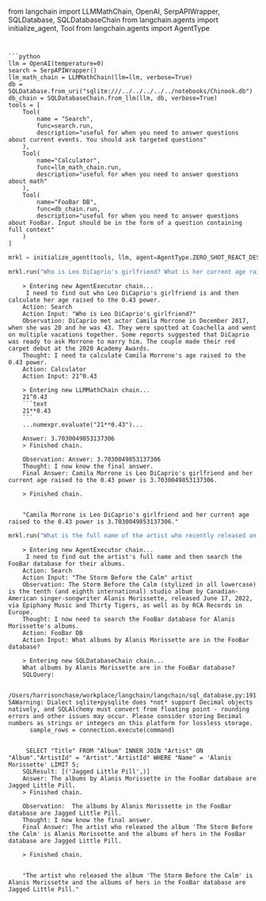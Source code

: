 from langchain import LLMMathChain, OpenAI, SerpAPIWrapper, SQLDatabase, SQLDatabaseChain
from langchain.agents import initialize_agent, Tool
from langchain.agents import AgentType
```


```python
llm = OpenAI(temperature=0)
search = SerpAPIWrapper()
llm_math_chain = LLMMathChain(llm=llm, verbose=True)
db = SQLDatabase.from_uri("sqlite:///../../../../../notebooks/Chinook.db")
db_chain = SQLDatabaseChain.from_llm(llm, db, verbose=True)
tools = [
    Tool(
        name = "Search",
        func=search.run,
        description="useful for when you need to answer questions about current events. You should ask targeted questions"
    ),
    Tool(
        name="Calculator",
        func=llm_math_chain.run,
        description="useful for when you need to answer questions about math"
    ),
    Tool(
        name="FooBar DB",
        func=db_chain.run,
        description="useful for when you need to answer questions about FooBar. Input should be in the form of a question containing full context"
    )
]
```


```python
mrkl = initialize_agent(tools, llm, agent=AgentType.ZERO_SHOT_REACT_DESCRIPTION, verbose=True)
```


```python
mrkl.run("Who is Leo DiCaprio's girlfriend? What is her current age raised to the 0.43 power?")
```

<CodeOutputBlock lang="python">

```
    > Entering new AgentExecutor chain...
     I need to find out who Leo DiCaprio's girlfriend is and then calculate her age raised to the 0.43 power.
    Action: Search
    Action Input: "Who is Leo DiCaprio's girlfriend?"
    Observation: DiCaprio met actor Camila Morrone in December 2017, when she was 20 and he was 43. They were spotted at Coachella and went on multiple vacations together. Some reports suggested that DiCaprio was ready to ask Morrone to marry him. The couple made their red carpet debut at the 2020 Academy Awards.
    Thought: I need to calculate Camila Morrone's age raised to the 0.43 power.
    Action: Calculator
    Action Input: 21^0.43
    
    > Entering new LLMMathChain chain...
    21^0.43
    ```text
    21**0.43
    ```
    ...numexpr.evaluate("21**0.43")...
    
    Answer: 3.7030049853137306
    > Finished chain.
    
    Observation: Answer: 3.7030049853137306
    Thought: I now know the final answer.
    Final Answer: Camila Morrone is Leo DiCaprio's girlfriend and her current age raised to the 0.43 power is 3.7030049853137306.
    
    > Finished chain.


    "Camila Morrone is Leo DiCaprio's girlfriend and her current age raised to the 0.43 power is 3.7030049853137306."
```

</CodeOutputBlock>


```python
mrkl.run("What is the full name of the artist who recently released an album called 'The Storm Before the Calm' and are they in the FooBar database? If so, what albums of theirs are in the FooBar database?")
```

<CodeOutputBlock lang="python">

```
    > Entering new AgentExecutor chain...
     I need to find out the artist's full name and then search the FooBar database for their albums.
    Action: Search
    Action Input: "The Storm Before the Calm" artist
    Observation: The Storm Before the Calm (stylized in all lowercase) is the tenth (and eighth international) studio album by Canadian-American singer-songwriter Alanis Morissette, released June 17, 2022, via Epiphany Music and Thirty Tigers, as well as by RCA Records in Europe.
    Thought: I now need to search the FooBar database for Alanis Morissette's albums.
    Action: FooBar DB
    Action Input: What albums by Alanis Morissette are in the FooBar database?
    
    > Entering new SQLDatabaseChain chain...
    What albums by Alanis Morissette are in the FooBar database?
    SQLQuery:

    /Users/harrisonchase/workplace/langchain/langchain/sql_database.py:191: SAWarning: Dialect sqlite+pysqlite does *not* support Decimal objects natively, and SQLAlchemy must convert from floating point - rounding errors and other issues may occur. Please consider storing Decimal numbers as strings or integers on this platform for lossless storage.
      sample_rows = connection.execute(command)


     SELECT "Title" FROM "Album" INNER JOIN "Artist" ON "Album"."ArtistId" = "Artist"."ArtistId" WHERE "Name" = 'Alanis Morissette' LIMIT 5;
    SQLResult: [('Jagged Little Pill',)]
    Answer: The albums by Alanis Morissette in the FooBar database are Jagged Little Pill.
    > Finished chain.
    
    Observation:  The albums by Alanis Morissette in the FooBar database are Jagged Little Pill.
    Thought: I now know the final answer.
    Final Answer: The artist who released the album 'The Storm Before the Calm' is Alanis Morissette and the albums of hers in the FooBar database are Jagged Little Pill.
    
    > Finished chain.


    "The artist who released the album 'The Storm Before the Calm' is Alanis Morissette and the albums of hers in the FooBar database are Jagged Little Pill."
```

</CodeOutputBlock>
